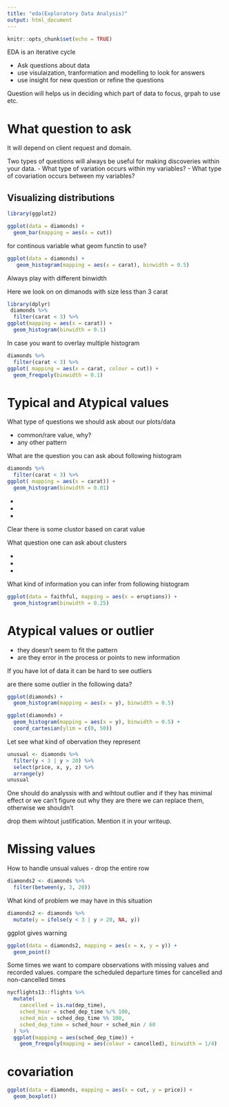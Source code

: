```yaml
---
title: "eda(Exploratory Data Analysis)"
output: html_document
---
```


```r
knitr::opts_chunk$set(echo = TRUE)
```

EDA is an iterative cycle

- Ask questions about data
- use visulaization, tranformation and modelling to look for answers
- use insight for new question or refine the questions

Question will helps us in deciding which part of data to focus, grpah to use  etc.

# What question to ask
It will depend on client request and domain.

Two types of questions will always be useful for making discoveries within your data.
- What type of variation occurs within my variables?
- What type of covariation occurs between my variables?

## Visualizing distributions

```r
library(ggplot2)

ggplot(data = diamonds) +
  geom_bar(mapping = aes(x = cut))
```
for continous variable what geom functin to use?

```r
ggplot(data = diamonds) +
   geom_histogram(mapping = aes(x = carat), binwidth = 0.5)
```

Always play with different binwidth

Here we look on on dimanods with size less than 3 carat

```r
library(dplyr)
 diamonds %>% 
  filter(carat < 3) %>%
ggplot(mapping = aes(x = carat)) +
  geom_histogram(binwidth = 0.1)

```

In case you want to overlay multiple histogram


```r
diamonds %>% 
  filter(carat < 3) %>%
ggplot( mapping = aes(x = carat, colour = cut)) +
  geom_freqpoly(binwidth = 0.1)
```

# Typical and Atypical values
What type of questions we should ask about our plots/data

- common/rare value, why?
- any other pattern

What are the question you can ask about following histogram

```r
diamonds %>% 
  filter(carat < 3) %>%
ggplot( mapping = aes(x = carat)) +
  geom_histogram(binwidth = 0.01)

```
- 
-
-


Clear there is some clustor  based on carat value

What question one can ask about clusters

-
-
-


What kind of information you can infer from following histogram

```r
ggplot(data = faithful, mapping = aes(x = eruptions)) + 
  geom_histogram(binwidth = 0.25)
```


# Atypical values or outlier

- they doesn't seem to fit the pattern
- are they error in the process or points to new information

If you have lot of data it can be hard to see outliers


are there some outlier in the following data?


```r
ggplot(diamonds) + 
  geom_histogram(mapping = aes(x = y), binwidth = 0.5)
```



```r
ggplot(diamonds) + 
  geom_histogram(mapping = aes(x = y), binwidth = 0.5) +
  coord_cartesian(ylim = c(0, 50))
```


Let see what kind of obervation they represent

```r
unusual <- diamonds %>% 
  filter(y < 3 | y > 20) %>% 
  select(price, x, y, z) %>%
  arrange(y)
unusual
```


One should do analyssis with and wihtout outlier and if they has minimal effect or
we can't figure out why they are there we can replace them, otherwise we shouldn't

drop them wihtout justification. Mention it in your writeup.

#  Missing values
How to handle unsual values
- drop the entire row
```r

diamonds2 <- diamonds %>% 
  filter(between(y, 3, 20))
```

What kind of problem we may have in this situation

```r

diamonds2 <- diamonds %>% 
  mutate(y = ifelse(y < 3 | y > 20, NA, y))

```

ggplot gives warning

```r
ggplot(data = diamonds2, mapping = aes(x = x, y = y)) + 
  geom_point()

```



Some times we want to compare observations with missing values and recorded values.
compare the scheduled departure times for cancelled and non-cancelled times


```r
nycflights13::flights %>% 
  mutate(
    cancelled = is.na(dep_time),
    sched_hour = sched_dep_time %/% 100,
    sched_min = sched_dep_time %% 100,
    sched_dep_time = sched_hour + sched_min / 60
  ) %>% 
  ggplot(mapping = aes(sched_dep_time)) + 
    geom_freqpoly(mapping = aes(colour = cancelled), binwidth = 1/4)


```



# covariation


```r
ggplot(data = diamonds, mapping = aes(x = cut, y = price)) +
  geom_boxplot()
```











